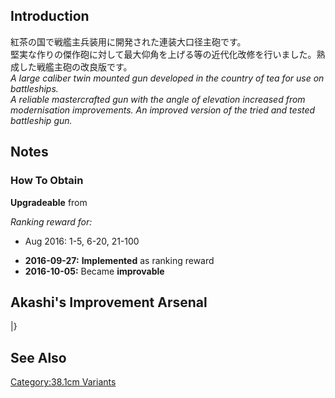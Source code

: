 {{EquipmentInfo|192}}

==Introduction==
紅茶の国で戦艦主兵装用に開発された連装大口径主砲です。<br>
堅実な作りの傑作砲に対して最大仰角を上げる等の近代化改修を行いました。熟成した戦艦主砲の改良版です。<br>

''A large caliber twin mounted gun developed in the country of tea for use on battleships.'' <br>
''A reliable mastercrafted gun with the angle of elevation increased from modernisation improvements. An improved version of the tried and tested battleship gun.''

==Notes==
<div class="mw-collapsible"><h3>How To Obtain</h3>
<div class="mw-collapsible-content">
'''Upgradeable''' from {{Equipment/Link|38.1cm Mk.I Twin Gun Mount}}

''Ranking reward for:''
* Aug 2016: 1-5, 6-20, 21-100

</div></div>


<div class="mw-collapsible><h3>Updates History</h3>
<div class="mw-collapsible-content>
* '''2016-09-27:''' '''Implemented''' as ranking reward
* '''2016-10-05:''' Became '''improvable'''
</div></div>

==Akashi's Improvement Arsenal==
{{AkashiWorkshop}}
{{AkashiWorkshopLine
|Name=38.1cm Mk.I/N Twin Gun Mount Kai
|ItemType=RedGunHeavy
|Fuel=28
|Ammo=320
|Steel=420
|Baux=40
|Mats0-5=4/6
|Mats6-9=6/8
|Mats10=-
|Screws0-5=3/5
|Screws6-9=4/7
|Screws10=-
|EquipConsume0-5=1x{{RedGunHeavy|41cm Twin Gun Mount}}
|EquipConsume6-9=2x{{RedGunHeavy|41cm Twin Gun Mount}}
|EquipConsume10=-
|Tue=✓
|Wed=✓
|Thu=✓
|Fri=✓
|2ndShip=[[Warspite]]
}}
|}

==See Also==
{{Equipmentlist}}
[[Category:38.1cm Variants]]